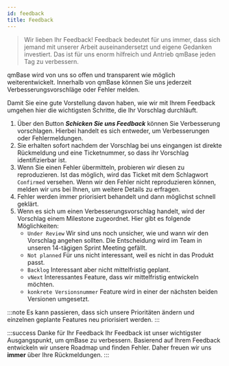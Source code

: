 ---
id: feedback
title: Feedback
---

> Wir lieben Ihr Feedback! Feedback bedeutet für uns immer, dass sich jemand mit unserer Arbeit auseinandersetzt und eigene Gedanken investiert.
> Das ist für uns enorm hilfreich und Antrieb qmBase jeden Tag zu verbessern.

qmBase wird von uns so offen und transparent wie möglich weiterentwickelt. Innerhalb von qmBase können Sie uns jederzeit Verbesserungsvorschläge oder Fehler melden.

Damit Sie eine gute Vorstellung davon haben, wie wir mit Ihrem Feedback umgehen hier die wichtigsten Schritte, die Ihr Vorschlag durchläuft.

1. Über den Button ***Schicken Sie uns Feedback*** können Sie Verbesserung vorschlagen. Hierbei handelt es sich entweder, um Verbesserungen oder Fehlermeldungen.
2. Sie erhalten sofort nachdem der Vorschlag bei uns eingangen ist direkte Rückmeldung und eine Ticketnummer, so dass ihr Vorschlag identifizierbar ist.
3. Wenn Sie einen Fehler übermitteln, probieren wir diesen zu reproduzieren. Ist das möglich, wird das Ticket mit dem Schlagwort <code>Confirmed</code> versehen. Wenn wir den Fehler nicht reproduzieren können, melden wir uns bei Ihnen, um weitere Details zu erfragen.
4. Fehler werden immer priorisiert behandelt und dann möglichst schnell geklärt.
5. Wenn es sich um einen Verbesserungsvorschlag handelt, wird der Vorschlag einem Milestone zugeordnet. Hier gibt es folgende Möglichkeiten:
   - <code>Under Review</code> Wir sind uns noch unsicher, wie und wann wir den Vorschlag
     angehen sollten. Die Entscheidung wird im Team in unseren 14-tägigen Sprint
     Meeting gefällt.
   - <code>Not planned</code> Für uns nicht interessant, weil es nicht in das Produkt
     passt.
   - <code>Backlog</code> Interessant aber nicht mittelfristig geplant.
   - <code>vNext</code> Interessantes Feature, dass wir mittelfristig entwickeln
     möchten.
   - <code>konkrete Versionsnummer</code> Feature wird in einer der nächsten beiden
     Versionen umgesetzt.

:::note
Es kann passieren, dass sich unsere Prioritäten ändern und einzelnen geplante Features neu priorisiert werden.
:::

:::success Danke für Ihr Feedback
Ihr Feedback ist unser wichtigster Ausgangspunkt, um qmBase zu verbessern. Basierend auf Ihrem Feedback entwickeln wir unsere Roadmap und finden Fehler. Daher freuen wir uns **immer** über Ihre Rückmeldungen.
:::
